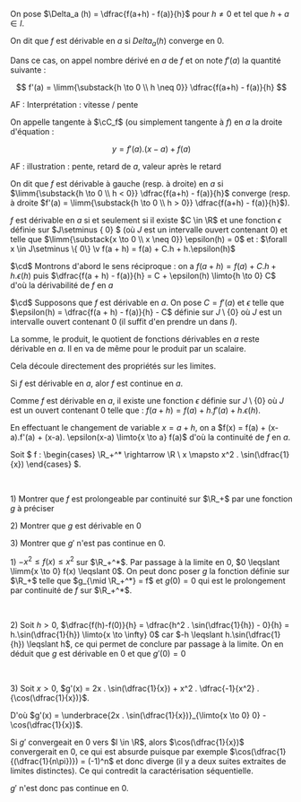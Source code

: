 

<Item type='definition' titre='dérivabilité en un point'>

On pose $\Delta_a (h) = \dfrac{f(a+h) - f(a)}{h}$ pour $h \neq 0$ et tel que $h + a \in I$.

On dit que $f$ est dérivable en $a$ si $Delta_a (h)$ converge en $0$.

Dans ce cas, on appel nombre dérivé en $a$ de $f$ et on note $f'(a)$ la quantité suivante :

$$
f'(a) = \limm{\substack{h \to 0 \\ h \neq 0}} \dfrac{f(a+h) - f(a)}{h}
$$
</Item>

AF : Interprétation : vitesse / pente

<Item type='definition' titre='tangente'>

On appelle tangente à $\cC_f$ (ou simplement tangente à $f$) en $a$ la droite d'équation :

$$
y = f'(a).(x-a) + f(a)
$$
</Item>

AF : illustration : pente, retard de $a$, valeur après le retard


<Item type='definition' titre='dérivabilité à gauche / droite'>

On dit que $f$ est dérivable à gauche (resp. à droite) en $a$ si $\limm{\substack{h \to 0 \\ h < 0}} \dfrac{f(a+h) - f(a)}{h}$ converge (resp. à droite $f'(a) = \limm{\substack{h \to 0 \\ h > 0}} \dfrac{f(a+h) - f(a)}{h}$).
</Item>


<Item type='proposition' titre='caractérisation de la dérivabilité'>

$f$ est dérivable en $a$ si et seulement si il existe $C \in \R$ et une fonction $\epsilon$ définie sur $J\setminus \{ 0\} $ (où $J$ est un intervalle ouvert contenant $0$) et telle que $\limm{\substack{x \to 0 \\ x \neq 0}} \epsilon(h) = 0$ et : $\forall x \in J\setminus \{ 0\} \v f(a + h) = f(a) + C.h + h.\epsilon(h)$

</Item>


<Hideable type='démonstration' titre=''>

$\cd$ Montrons d'abord le sens réciproque : on a $f(a + h) = f(a) + C.h + h.\epsilon(h)$ puis $\dfrac{f(a + h) - f(a)}{h} = C + \epsilon(h) \limto{h \to 0} C$ d'où la dérivabilité de $f$ en $a$

$\cd$ Supposons que $f$ est dérivable en $a$. On pose $C = f'(a)$ et $\epsilon$ telle que $\epsilon(h) = \dfrac{f(a + h) - f(a)}{h} - C$ définie sur $J \setminus \{ 0\}$ où $J$ est un intervalle ouvert contenant $0$ (il suffit d'en prendre un dans $I$).

</Hideable>

<Item type='proposition' titre='dérivabilité et opérations'>

La somme, le produit, le quotient de fonctions dérivables en $a$ reste dérivable en $a$. Il en va de même pour le produit par un scalaire.
</Item>

<Hideable type='démonstration' titre=''>

Cela découle directement des propriétés sur les limites.
</Hideable>


<Item type='proposition' titre='dérivabilité et continuité'>

Si $f$ est dérivable en $a$, alor $f$ est continue en $a$.
</Item>

<Hideable type='démonstration' titre=''>

Comme $f$ est dérivable en $a$, il existe une fonction $\epsilon$ définie sur $J \setminus \{0\}$ où $J$ est un ouvert contenant $0$ telle que : $f(a + h) = f(a) + h.f'(a) + h.\epsilon(h)$. 

En effectuant le changement de variable $x = a+h$, on a $f(x) = f(a) + (x-a).f'(a) + (x-a). \epsilon(x-a) \limto{x \to a} f(a)$ d'où la continuité de $f$ en $a$.
</Hideable>

<Exercice titre=''>

Soit $ f : \begin{cases}  \R_+^* \rightarrow \R  \\ x \mapsto  x^2 . \sin(\dfrac{1}{x}) \end{cases} $.

<br/>

1\) Montrer que $f$ est prolongeable par continuité sur $\R_+$ par une fonction $g$ à préciser

2\) Montrer que $g$ est dérivable en $0$

3\) Montrer que $g'$ n'est pas continue en $0$.
</Exercice>

<Hideable type='solution' titre=''>

1\) $-x^2 \leqslant f(x) \leqslant x^2$ sur $\R_+^*$. Par passage à la limite en $0$, $0 \leqslant \limm{x \to 0} f(x) \leqslant 0$. On peut donc poser $g$ la fonction définie sur $\R_+$ telle que $g_{\mid \R_+^*} = f$ et $g(0) = 0$
qui est le prolongement par continuité de $f$ sur $\R_+^*$.

<br/>

2\) Soit $h > 0$, $\dfrac{f(h)-f(0)}{h} = \dfrac{h^2 . \sin(\dfrac{1}{h}) - 0}{h} = h.\sin(\dfrac{1}{h}) \limto{x \to \infty} 0$ car $-h \leqslant h.\sin(\dfrac{1}{h}) \leqslant h$, ce qui permet de conclure par passage à la limite. On en déduit que $g$ est dérivable en $0$ et que $g'(0) = 0$

<br/>

3\) Soit $x > 0$, $g'(x) = 2x . \sin(\dfrac{1}{x}) + x^2 . \dfrac{-1}{x^2} . {\cos(\dfrac{1}{x})}$.

D'où $g'(x) = \underbrace{2x . \sin(\dfrac{1}{x})}_{\limto{x \to 0} 0} - \cos(\dfrac{1}{x})$.

Si $g'$ convergeait en $0$ vers $l \in \R$, alors $\cos(\dfrac{1}{x})$ convergerait en $0$, ce qui est absurde puisque par exemple $\cos(\dfrac{1}{(\dfrac{1}{n\pi})}) = (-1)^n$ et donc diverge (il y a deux suites extraites de limites distinctes). Ce qui contredit la caractérisation séquentielle.

$g'$ n'est donc pas continue en $0$.

</Hideable>